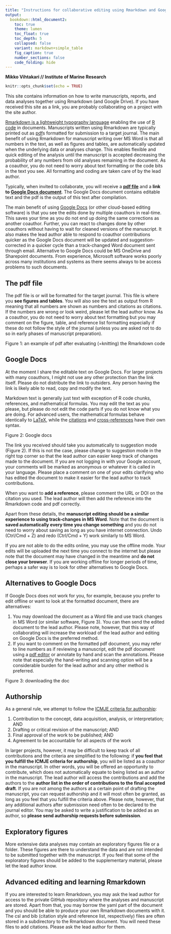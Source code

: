 ```yaml
---
title: "Instructions for collaborative editing using Rmarkdown and Google Drive"
output:
  bookdown::html_document2:
    toc: true
    theme: lumen
    toc_float: true
    toc_depth: 5
    collapsed: false
    variant: markdown+simple_table
    fig_caption: true
    number_sections: false
    code_folding: hide
---
```


**Mikko Vihtakari // Institute of Marine Research**

```r
knitr::opts_chunk$set(echo = TRUE)
```

This site contains information on how to write manuscripts, reports, and data analyses together using Rmarkdown (and Google Drive). If you have received this site as a link, you are probably collaborating on a project with the site author. 

[Rmarkdown is a lightweight typography language](https://rmarkdown.rstudio.com/) enabling the use of [R code](https://www.r-project.org/) in documents. Manuscripts written using Rmarkdown are typically printed out as [pdf](https://en.wikipedia.org/wiki/PDF)s formatted for submission to a target journal. The main benefit of using Rmarkdown for manuscript writing over MS Word is that all numbers in the text, as well as figures and tables, are automatically updated when the underlying data or analyses change. This enables flexible and quick editing of the analysis until the manuscript is accepted decreasing the probability of any numbers from old analyses remaining in the document. As a coauthor, you do not need to worry about text formatting or the code bits in the text you see. All formatting and coding are taken care of by the lead author. 

Typically, when invited to collaborate, you will receive a **[pdf file](#pdf)** and a **link to [Google Docs document](#googledocs)**. The Google Docs document contains editable text and the pdf is the output of this text after compilation. 

The main benefit of using [Google Docs](https://www.google.com/docs/about/) (or other cloud-based editing software) is that you see the edits done by multiple coauthors in real-time. This saves your time as you do not end up doing the same corrections as another coauthor. Further, you can react to changes done by other coauthors without having to wait for cleaned versions of the manuscript. It also makes the lead author able to respond to coauthor contributions quicker as the Google Docs document will be updated and suggestion-corrected in a quicker cycle than a track-changed Word document sent through email. Alternative to Google Docs could be MS OneDrive and Sharepoint documents. From experience, Microsoft software works poorly across many institutions and systems as there seems always to be access problems to such documents. 

## The pdf file {#pdf}

The pdf file is or will be formatted for the target journal.  This file is where you **see figures and tables**. You will also see the text as output from R meaning that all numbers are shown as numbers and citations as citations. If the numbers are wrong or look weird, please let the lead author know. As a coauthor, you do not need to worry about text formatting but you may comment on the figure, table, and reference list formatting especially if these do not follow the style of the journal (unless you are asked not to do so in early phases of manuscript preparation).

Figure 1: an example of pdf after evaluating (=knitting) the Rmarkdown code

## Google Docs {#googledocs}

At the moment I share the editable text on Google Docs. For larger projects with many coauthors, I might not use any other protection than the link itself. Please do not distribute the link to outsiders. Any person having the link is likely able to read, copy and modify the text. 

Markdown text is generally just text with exception of R code chunks, references, and mathematical formulas. You may edit the text as you please, but please do not edit the code parts if you do not know what you are doing. For advanced users, the mathematical formulas behave identically to [LaTeX](https://en.wikibooks.org/wiki/LaTeX/Mathematics), while the [citations](https://bookdown.org/yihui/rmarkdown-cookbook/bibliography.html) and [cross-references](https://bookdown.org/yihui/rmarkdown-cookbook/cross-ref.html) have their own syntax. 

Figure 2: Google docs

The link you received should take you automatically to suggestion mode (Figure 2). If this is not the case, please change to suggestion mode in the right top corner so that the lead author can easier keep track of changes made to the document. If you are not logging in with your Google account, your comments will be marked as anonymous or whatever it is called in your language. Please place a comment on one of your edits clarifying who has edited the document to make it easier for the lead author to track contributions. 

When you want to **add a reference**, please comment the URL or DOI on the citation you used. The lead author will then add the reference into the Rmarkdown code and pdf correctly. 

Apart from these details, the **manuscript editing should be a similar experience to using track-changes in MS Word**. Note that the document is **saved automatically every time you change something** and you do not need to worry about saving as long as you have internet connection. Undo (Ctrl/Cmd + Z) and redo (Ctrl/Cmd + Y) work similarly to MS Word. 

If you are not able to do the edits online, you may use the offline mode. Your edits will be uploaded the next time you connect to the internet but please note that the document may have changed in the meantime and **do not close your browser**. If you are working offline for longer periods of time, perhaps a safer way is to look for other alternatives to Google Docs.

## Alternatives to Google Docs

If Google Docs does not work for you, for example, because you prefer to edit offline or want to look at the formatted document, there are alternatives:

1. You may download the document as a Word file and use track changes in MS Word (or similar software, Figure 3). You can then send the edited document to the lead author. Please note, however, that this way of collaborating will increase the workload of the lead author and editing on Google Docs is the preferred method.
2. If you want to comment on the formatted pdf document, you may refer to line numbers as if reviewing a manuscript, edit the pdf document using a [pdf editor](https://www.digitaltrends.com/computing/best-pdf-editors/) or annotate by hand and scan the annotations. Please note that especially the hand-writing and scanning option will be a considerable burden for the lead author and any other method is preferred.

Figure 3: downloading the doc

## Authorship

As a general rule, we attempt to follow the [ICMJE criteria for authorship](http://www.icmje.org/recommendations/browse/roles-and-responsibilities/defining-the-role-of-authors-and-contributors.html):

1. Contribution to the concept, data acquisition, analysis, or interpretation; AND
2. Drafting or critical revision of the manuscript; AND
3. Final approval of the work to be published; AND
4. Agreement to be accountable for all aspects of the work

In larger projects, however, it may be difficult to keep track of all contributions and the criteria are simplified to the following: if **you feel that you fulfill the ICMJE criteria for authorship**, you will be listed as a coauthor in the manuscript. In other words, you will be offered an opportunity to contribute, which does not automatically equate to being listed as an author in the manuscript. The lead author will access the contributions and add the authors to the **author list in the order of contributions to the final accepted draft**. If you are not among the authors at a certain point of drafting the manuscript, you can request authorship and it will most often be granted, as long as you feel that you fulfill the criteria above. Please note, however, that any additional authors after submission need often to be declared to the journal editor. You may be asked to write a justification to be added as an author, so **please send authorship requests before submission**.

## Exploratory figures

More extensive data analyses may contain an exploratory figures file or a folder. These figures are there to understand the data and are not intended to be submitted together with the manuscript. If you feel that some of the exploratory figures should be added to the supplementary material, please let the lead author know.

## Advanced editing and learning Rmarkdown

If you are interested to learn Rmarkdown, you may ask the lead author for access to the private GitHub repository where the analyses and manuscript are stored. Apart from that, you may borrow the yaml part of the document and you should be able to produce your own Rmarkdown documents with it. The csl and bib (citation style and reference list, respectively) files are often stored in a subdirectory to the Rmarkdown document. You will need these files to add citations. Please ask the lead author for them. 